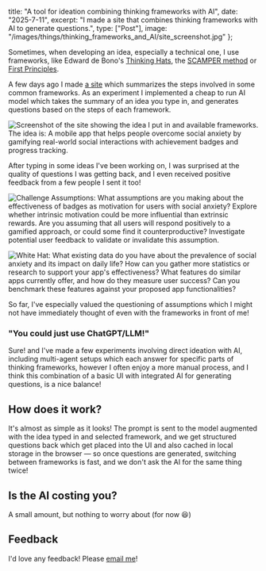 
title: "A tool for ideation combining thinking frameworks with AI",
date: "2025-7-11",
excerpt: "I made a site that combines thinking frameworks with AI to generate questions.",
type: ["Post"],
image: "/images/things/thinking_frameworks_and_AI/site_screenshot.jpg"
};

Sometimes, when developing an idea, especially a technical one, I use frameworks, like Edward de Bono's [Thinking Hats](https://en.wikipedia.org/wiki/Six_Thinking_Hats), the [SCAMPER method](https://en.wikipedia.org/wiki/SCAMPER) or [First Principles](https://fs.blog/first-principles/).

A few days ago I made [a site](https://think.jonothan.dev) which summarizes the steps involved in some common frameworks. As an experiment I implemented a cheap to run AI model which takes the summary of an idea you type in, and generates questions based on the steps of each framework.

![Screenshot of the site showing the idea I put in and available frameworks. The idea is: A mobile app that helps people overcome social anxiety by gamifying real-world social interactions with achievement badges and progress tracking.](/images/things/thinking_frameworks_and_AI/site_screenshot.jpg)

After typing in some ideas I've been working on, I was surprised at the quality of questions I was getting back, and I even received positive feedback from a few people I sent it too!

![Challenge Assumptions: What assumptions are you making about the effectiveness of badges as motivation for users with social anxiety?  Explore whether intrinsic motivation could be more influential than extrinsic rewards.  Are you assuming that all users will respond positively to a gamified approach, or could some find it counterproductive?  Investigate potential user feedback to validate or invalidate this assumption.](/images/things/thinking_frameworks_and_AI/challenge_assumptions.jpg)

![White Hat: What existing data do you have about the prevalence of social anxiety and its impact on daily life?  How can you gather more statistics or research to support your app's effectiveness?  What features do similar apps currently offer, and how do they measure user success?  Can you benchmark these features against your proposed app functionalities?](/images/things/thinking_frameworks_and_AI/white_hat.jpg)

So far, I've especially valued the questioning of assumptions which I might not have immediately thought of even with the frameworks in front of me!

### "You could just use ChatGPT/LLM!"

Sure! and I've made a few experiments involving direct ideation with AI, including multi-agent setups which each answer for specific parts of thinking frameworks, however I often enjoy a more manual process, and I think this combination of a basic UI with integrated AI for generating questions, is a nice balance!

## How does it work?

It's almost as simple as it looks! The prompt is sent to the model augmented with the idea typed in and selected framework, and we get structured questions back which get placed into the UI and also cached in local storage in the browser — so once questions are generated, switching between frameworks is fast, and we don't ask the AI for the same thing twice!

## Is the AI costing you?

A small amount, but nothing to worry about (for now 😆)

## Feedback

I'd love any feedback! Please [email me](mailto:hey@jonothan.dev)!

